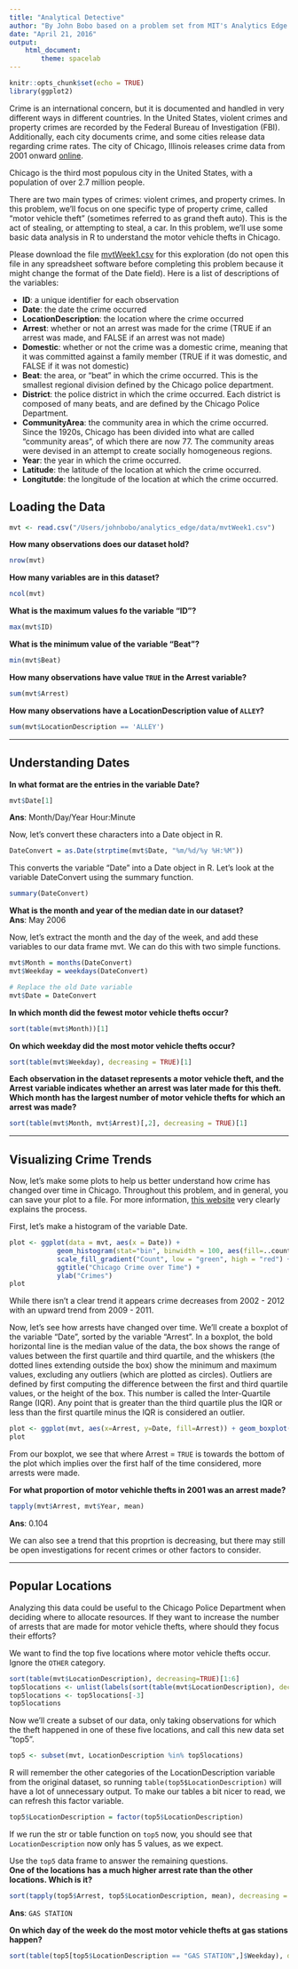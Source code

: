 ```yaml
---
title: "Analytical Detective"
author: "By John Bobo based on a problem set from MIT's Analytics Edge MOOC" 
date: "April 21, 2016"
output:
    html_document:
        theme: spacelab
---
```


```r
knitr::opts_chunk$set(echo = TRUE)
library(ggplot2)
```


Crime is an international concern, but it is documented and handled in very different ways in different countries. In the United States, violent crimes and property crimes are recorded by the Federal Bureau of Investigation (FBI).  Additionally, each city documents crime, and some cities release data regarding crime rates. The city of Chicago, Illinois releases crime data from 2001 onward [online](https://data.cityofchicago.org/Public-Safety/Crimes-2001-to-present/ijzp-q8t2).

Chicago is the third most populous city in the United States, with a population of over 2.7 million people.

There are two main types of crimes: violent crimes, and property crimes. In this problem, we'll focus on one specific type of property crime, called "motor vehicle theft" (sometimes referred to as grand theft auto). This is the act of stealing, or attempting to steal, a car. In this problem, we'll use some basic data analysis in R to understand the motor vehicle thefts in Chicago. 

Please download the file [mvtWeek1.csv]( https://d37djvu3ytnwxt.cloudfront.net/asset-v1:MITx+15.071x_3+1T2016+type@asset+block/mvtWeek1.csv) for this exploration (do not open this file in any spreadsheet software before completing this problem because it might change the format of the Date field). Here is a list of descriptions of the variables:

  * **ID**: a unique identifier for each observation  
  * **Date**: the date the crime occurred  
  * **LocationDescription**: the location where the crime occurred  
  * **Arrest**: whether or not an arrest was made for the crime (TRUE if an arrest was made, and FALSE if an arrest was not made)    
  * **Domestic**: whether or not the crime was a domestic crime, meaning that it was committed against a family member (TRUE if it was domestic, and FALSE if it was not domestic)  
  * **Beat**: the area, or "beat" in which the crime occurred. This is the smallest regional division defined by the Chicago police department.  
  * **District**: the police district in which the crime occurred. Each district is composed of many beats, and are defined by the Chicago Police Department.  
  * **CommunityArea**: the community area in which the crime occurred. Since the 1920s, Chicago has been divided into what are called "community areas", of which there are now 77. The community areas were devised in an attempt to create socially homogeneous regions.   
  * **Year**: the year in which the crime occurred.  
  * **Latitude**: the latitude of the location at which the crime occurred.  
  * **Longitutde**: the longitude of the location at which the crime occurred.

## Loading the Data
```r
mvt <- read.csv("/Users/johnbobo/analytics_edge/data/mvtWeek1.csv")
```

**How many observations does our dataset hold?**
```r
nrow(mvt)
```
**How many variables are in this dataset?**
```r
ncol(mvt)
```
**What is the maximum values fo the variable "ID"?**
```r
max(mvt$ID)
```
**What is the minimum value of the variable "Beat"?**
```r
min(mvt$Beat)
```
**How many observations have value `TRUE` in the Arrest variable?**
```r
sum(mvt$Arrest)
```
**How many observations have a LocationDescription value of `ALLEY`?**
```r
sum(mvt$LocationDescription == 'ALLEY')
```
***
## Understanding Dates
**In what format are the entries in the variable Date?**
```r
mvt$Date[1]
```
**Ans**: Month/Day/Year Hour:Minute

Now, let's convert these characters into a Date object in R.
```r
DateConvert = as.Date(strptime(mvt$Date, "%m/%d/%y %H:%M"))
```
This converts the variable "Date" into a Date object in R. Let's look at the variable DateConvert using the summary function.
```r
summary(DateConvert)
```
**What is the month and year of the median date in our dataset?**  
**Ans**: May 2006

Now, let's extract the month and the day of the week, and add these variables to our data frame mvt. We can do this with two simple functions.
```r
mvt$Month = months(DateConvert)
mvt$Weekday = weekdays(DateConvert)

# Replace the old Date variable
mvt$Date = DateConvert
```

**In which month did the fewest motor vehicle thefts occur?**
```r
sort(table(mvt$Month))[1]
```

**On which weekday did the most motor vehicle thefts occur?**
```r
sort(table(mvt$Weekday), decreasing = TRUE)[1]
```

**Each observation in the dataset represents a motor vehicle theft, and the Arrest variable indicates whether an arrest was later made for this theft. Which month has the largest number of motor vehicle thefts for which an arrest was made?**
```r
sort(table(mvt$Month, mvt$Arrest)[,2], decreasing = TRUE)[1]
```

***

## Visualizing Crime Trends

Now, let's make some plots to help us better understand how crime has changed over time in Chicago. Throughout this problem, and in general, you can save your plot to a file. For more information, [this website](http://www.stat.berkeley.edu/~s133/saving.html) very clearly explains the process.

First, let's make a histogram of the variable Date.

```r
plot <- ggplot(data = mvt, aes(x = Date)) +
            geom_histogram(stat="bin", binwidth = 100, aes(fill=..count..)) +
            scale_fill_gradient("Count", low = "green", high = "red") +
            ggtitle("Chicago Crime over Time") +
            ylab("Crimes")
plot  
```

While there isn't a clear trend it appears crime decreases from 2002 - 2012 with an upward trend from 2009 - 2011.

Now, let's see how arrests have changed over time. We'll create a boxplot of the variable "Date", sorted by the variable "Arrest". In a boxplot, the bold horizontal line is the median value of the data, the box shows the range of values between the first quartile and third quartile, and the whiskers (the dotted lines extending outside the box) show the minimum and maximum values, excluding any outliers (which are plotted as circles). Outliers are defined by first computing the difference between the first and third quartile values, or the height of the box. This number is called the Inter-Quartile Range (IQR). Any point that is greater than the third quartile plus the IQR or less than the first quartile minus the IQR is considered an outlier.

```r
plot <- ggplot(mvt, aes(x=Arrest, y=Date, fill=Arrest)) + geom_boxplot()
plot
```

From our boxplot, we see that where Arrest = `TRUE` is towards the bottom of the plot which implies over the first half of the time considered, more arrests were made.

**For what proportion of motor vehichle thefts in 2001 was an arrest made?**
```r
tapply(mvt$Arrest, mvt$Year, mean)
```
**Ans**: 0.104

We can also see a trend that this proprtion is decreasing, but there may still be open investigations for recent crimes or other factors to consider.

***

## Popular Locations

Analyzing this data could be useful to the Chicago Police Department when deciding where to allocate resources. If they want to increase the number of arrests that are made for motor vehicle thefts, where should they focus their efforts?

We want to find the top five locations where motor vehicle thefts occur. Ignore the `OTHER` category.
```r
sort(table(mvt$LocationDescription), decreasing=TRUE)[1:6]
top5locations <- unlist(labels(sort(table(mvt$LocationDescription), decreasing=TRUE)[1:6]), recursive=FALSE)
top5locations <- top5locations[-3]
top5locations
```

Now we'll create a subset of our data, only taking observations for which the theft happened in one of these five locations, and call this new data set "top5". 

```r
top5 <- subset(mvt, LocationDescription %in% top5locations)
```

R will remember the other categories of the LocationDescription variable from the original dataset, so running `table(top5$LocationDescription)` will have a lot of unnecessary output. To make our tables a bit nicer to read, we can refresh this factor variable.
```r
top5$LocationDescription = factor(top5$LocationDescription)
```
If we run the str or table function on `top5` now, you should see that `LocationDescription` now only has 5 values, as we expect.

Use the `top5` data frame to answer the remaining questions.  
**One of the locations has a much higher arrest rate than the other locations. Which is it?**
```r
sort(tapply(top5$Arrest, top5$LocationDescription, mean), decreasing = TRUE)[1]
```
**Ans**: `GAS STATION`

**On which day of the week do the most motor vehicle thefts at gas stations happen?**
```r
sort(table(top5[top5$LocationDescription == "GAS STATION",]$Weekday), decreasing=TRUE)[1]
```

